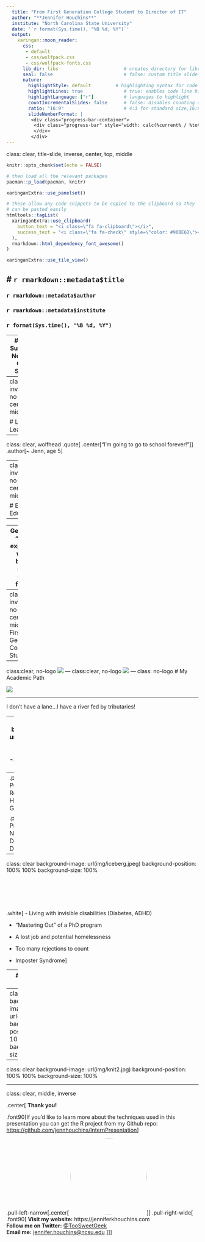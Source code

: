 ```yaml
---
  title: "From First Generation College Student to Director of IT"
  author: "**Jennifer Houchins**"
  institute: "North Carolina State University"
  date: '`r format(Sys.time(), "%B %d, %Y")`'
  output:
    xaringan::moon_reader:
      css:
       - default
       - css/wolfpack.css
       - css/wolfpack-fonts.css
      lib_dir: libs                        # creates directory for libraries
      seal: false                          # false: custom title slide
      nature:
        highlightStyle: default         # highlighting syntax for code
        highlightLines: true               # true: enables code line highlighting 
        highlightLanguage: ["r"]           # languages to highlight
        countIncrementalSlides: false      # false: disables counting of incremental slides
        ratio: "16:9"                      # 4:3 for standard size,16:9
        slideNumberFormat: |
         <div class="progress-bar-container">
          <div class="progress-bar" style="width: calc(%current% / %total% * 100%);">
          </div>
         </div>
---
```

class: clear, title-slide, inverse, center, top, middle

```r
knitr::opts_chunk$set(echo = FALSE)
```

```r
# then load all the relevant packages
pacman::p_load(pacman, knitr)
```

```r
xaringanExtra::use_panelset()
```

```r
# these allow any code snippets to be copied to the clipboard so they 
# can be pasted easily
htmltools::tagList(
  xaringanExtra::use_clipboard(
    button_text = "<i class=\"fa fa-clipboard\"></i>",
    success_text = "<i class=\"fa fa-check\" style=\"color: #90BE6D\"></i>",
  ),
  rmarkdown::html_dependency_font_awesome()
)
```

```r
xaringanExtra::use_tile_view()
```

# `r rmarkdown::metadata$title`
----
### `r rmarkdown::metadata$author`
### `r rmarkdown::metadata$institute`
### `r format(Sys.time(), "%B %d, %Y")`

---
# Every Superhero Needs an Origin Story...

- Born in the Appalachian Mountains of NE Tennessee (just like Dolly Parton!)
- Come from a VERY large family
- Diagnosed with Type I Diabetes at 9 years old
- What I wanted to be when I grew up changed everyday
 - teach Gorillas sign language, marine biologist, actress, the female version of Mr. Wizard, artist (because Bob Ross)

---
class:clear, inverse, no-logo, center, middle

# Lifelong Learner

---
class: clear, wolfhead
.quote[
.center["I'm going to go to school forever!"]]
.author[~ Jenn, age 5]

---
class:clear, inverse, no-logo, center, middle

# Born an Educator
--

----
Getting an "U" for explaining where babies really came from...

---
class:clear, inverse, no-logo, center, middle
# First Generation College Student
---
class:clear, no-logo
![](img/firstgenlevels.png)
---
class:clear, no-logo
![](img/firstgenlevels_JH.png)
---
class: no-logo
# My Academic Path

![](img/path.png)

---

I don't have a lane...I have a river fed by tributaries!

---
class: clear
background-image: url(img/iceberg.jpeg)
background-position: -320% -320% 
background-size: 100%

## **On the Surface...**

--
.pull-left[
- Publications
- Research Awards and Honor Societies
- Grants
]

.pull-right[
- Presentations 
 - NASA Science Directorate!
- Director of IT
]

---
class: clear
background-image: url(img/iceberg.jpeg)
background-position: 100% 100% 
background-size: 100%

<br/><br/>
--

.white[
- Living with invisible disabilities (Diabetes, ADHD)

- "Mastering Out" of a PhD program

- A lost job and potential homelessness

- Too many rejections to count

- Imposter Syndrome]

---
# Who I am now

I don't fit into any one box. I am:

- An educator
- A researcher
- A data scientist
- A computer Scientist
- An engineer
- A maker

---
class: clear
background-image: url(img/knit.jpg)
background-position: 100% 100% 
background-size: 100%

---
class: clear
background-image: url(img/knit2.jpg)
background-position: 100% 100% 
background-size: 100%

---
class: clear, middle, inverse

.center[
**Thank you!**

.font90[If you'd like to learn more about the techniques used in this
presentation you can get the R project from my
Github repo:<br />
<https://github.com/jennhouchins/InternPresentation>]


.pull-left-narrow[.center[
<img style="border-radius: 50%;" src="img/jenn.jpg" width="200px"/>]]
.pull-right-wide[
<br />
.font90[
**Visit my website:** https://jenniferkhouchins.com <br />
**Follow me on Twitter:** [@TooSweetGeek](https://twitter.com/TooSweetGeek) <br />
**Email me:** [jennifer.houchins@ncsu.edu](mailto:jennifer.houchins@ncsu.edu) 
]
]]
